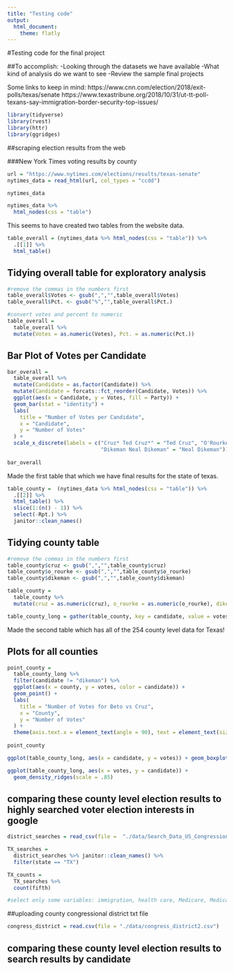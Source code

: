 ```yaml
---
title: "Testing code"
output: 
  html_document:
    theme: flatly
---
```

#Testing code for the final project

##To accomplish:
-Looking through the datasets we have available
-What kind of analysis do we want to see
-Review the sample final projects

Some links to keep in mind:
https://www.cnn.com/election/2018/exit-polls/texas/senate
https://www.texastribune.org/2018/10/31/ut-tt-poll-texans-say-immigration-border-security-top-issues/


```r
library(tidyverse)
library(rvest)
library(httr)
library(ggridges)

```

##scraping election results from the web

###New York Times voting results by county

```r

url = "https://www.nytimes.com/elections/results/texas-senate"
nytimes_data = read_html(url, col_types = "ccdd")

nytimes_data

```

```r
nytimes_data %>% 
  html_nodes(css = "table")

```
This seems to have created two tables from the website data.

```r

table_overall = (nytimes_data %>% html_nodes(css = "table")) %>% 
  .[[1]] %>%
  html_table()
```

## Tidying overall table for exploratory analysis

```r
#remove the commas in the numbers first
table_overall$Votes <- gsub(",","",table_overall$Votes)
table_overall$Pct. <- gsub("%","",table_overall$Pct.)

#convert votes and percent to numeric
table_overall = 
  table_overall %>% 
  mutate(Votes = as.numeric(Votes), Pct. = as.numeric(Pct.))
```

## Bar Plot of Votes per Candidate

```r
bar_overall =
  table_overall %>% 
  mutate(Candidate = as.factor(Candidate)) %>% 
  mutate(Candidate = forcats::fct_reorder(Candidate, Votes)) %>% 
  ggplot(aes(x = Candidate, y = Votes, fill = Party)) +
  geom_bar(stat = "identity") +
  labs(
    title = "Number of Votes per Candidate",
    x = "Candidate",
    y = "Number of Votes"
  ) +
  scale_x_discrete(labels = c("Cruz* Ted Cruz*" = "Ted Cruz", "O'Rourke Beto O'Rourke" = "Beto O'Rourke",
                              "Dikeman Neal Dikeman" = "Neal Dikeman"))
  
bar_overall
```



Made the first table that which we have final results for the state of texas.

```r

table_county =  (nytimes_data %>% html_nodes(css = "table")) %>% 
  .[[2]] %>%
  html_table() %>% 
  slice(1:(n() - 1)) %>% 
  select(-Rpt.) %>% 
  janitor::clean_names()

```

## Tidying county table

```r
#remove the commas in the numbers first
table_county$cruz <- gsub(",","",table_county$cruz)
table_county$o_rourke <- gsub(",","",table_county$o_rourke)
table_county$dikeman <- gsub(",","",table_county$dikeman)

table_county = 
  table_county %>% 
  mutate(cruz = as.numeric(cruz), o_rourke = as.numeric(o_rourke), dikeman = as.numeric(dikeman))

table_county_long = gather(table_county, key = candidate, value = votes, cruz:dikeman)
```


Made the second table which has all of the 254 county level data for Texas!

## Plots for all counties

```r
point_county =
  table_county_long %>% 
  filter(candidate != "dikeman") %>% 
  ggplot(aes(x = county, y = votes, color = candidate)) +
  geom_point() +
  labs(
    title = "Number of Votes for Beto vs Cruz",
    x = "County",
    y = "Number of Votes"
  ) +
  theme(axis.text.x = element_text(angle = 90), text = element_text(size = 3))
  
point_county

ggplot(table_county_long, aes(x = candidate, y = votes)) + geom_boxplot()

ggplot(table_county_long, aes(x = votes, y = candidate)) + 
  geom_density_ridges(scale = .85)
```


## comparing these county level election results to highly searched voter election interests in google

```r

district_searches = read_csv(file =  "./data/Search_Data_US_Congressional_District_04Nov2018.csv")

```


```r

TX_searches = 
  district_searches %>% janitor::clean_names() %>% 
  filter(state == "TX")

TX_counts = 
  TX_searches %>% 
  count(fifth)

#select only some variables: immigration, health care, Medicare, Medicaid 
```


##uploading county congressional district txt file

```r

congress_district = read.csv(file = "./data/congress_district2.csv")

```

## comparing these county level election results to search results by candidate

